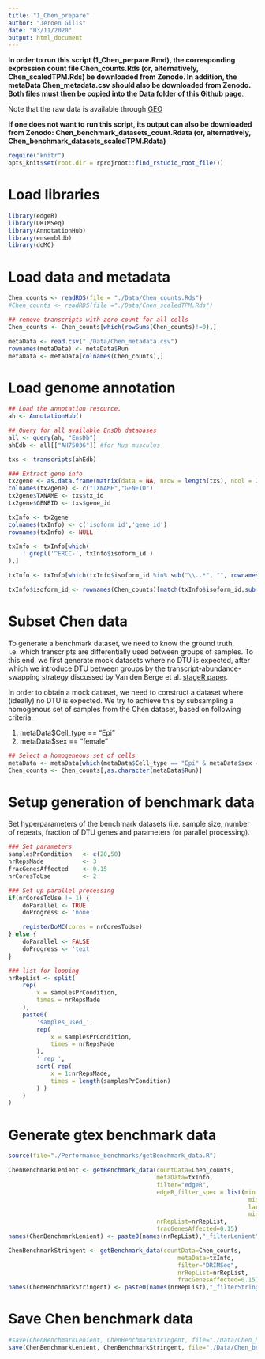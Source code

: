 ```yaml
---
title: "1_Chen_prepare"
author: "Jeroen Gilis"
date: "03/11/2020"
output: html_document
---
```


**In order to run this script (1_Chen_perpare.Rmd), the corresponding expression count file Chen_counts.Rds (or, alternatively, Chen_scaledTPM.Rds) be downloaded from Zenodo. In addition, the metaData Chen_metadata.csv should also be downloaded from Zenodo. Both files must then be copied into the Data folder of this Github page**.

Note that the raw data is available through [GEO](https://www.ncbi.nlm.nih.gov/geo/query/acc.cgi?acc=GSE74155)

**If one does not want to run this script, its output can also be downloaded from Zenodo: Chen_benchmark_datasets_count.Rdata (or, alternatively, Chen_benchmark_datasets_scaledTPM.Rdata) **

```r
require("knitr")
opts_knit$set(root.dir = rprojroot::find_rstudio_root_file())
```

# Load libraries

```r
library(edgeR)
library(DRIMSeq)
library(AnnotationHub)
library(ensembldb)
library(doMC)
```

# Load data and metadata

```r
Chen_counts <- readRDS(file = "./Data/Chen_counts.Rds")
#Chen_counts <- readRDS(file ="./Data/Chen_scaledTPM.Rds")

## remove transcripts with zero count for all cells
Chen_counts <- Chen_counts[which(rowSums(Chen_counts)!=0),]

metaData <- read.csv("./Data/Chen_metadata.csv")
rownames(metaData) <- metaData$Run
metaData <- metaData[colnames(Chen_counts),]
```

# Load genome annotation

```r
## Load the annotation resource.
ah <- AnnotationHub()

## Query for all available EnsDb databases
all <- query(ah, "EnsDb")
ahEdb <- all[["AH75036"]] #for Mus musculus

txs <- transcripts(ahEdb)

### Extract gene info
tx2gene <- as.data.frame(matrix(data = NA, nrow = length(txs), ncol = 2))
colnames(tx2gene) <- c("TXNAME","GENEID")
tx2gene$TXNAME <- txs$tx_id
tx2gene$GENEID <- txs$gene_id

txInfo <- tx2gene
colnames(txInfo) <- c('isoform_id','gene_id')
rownames(txInfo) <- NULL

txInfo <- txInfo[which(
    ! grepl('^ERCC-', txInfo$isoform_id )
),]

txInfo <- txInfo[which(txInfo$isoform_id %in% sub("\\..*", "", rownames(Chen_counts))),]

txInfo$isoform_id <- rownames(Chen_counts)[match(txInfo$isoform_id,sub("\\..*", "", rownames(Chen_counts)))]
```

# Subset Chen data

To generate a benchmark dataset, we need to know the ground truth, i.e. which transcripts are differentially used between groups of samples. To this end, we first generate mock datasets where no DTU is expected, after which we introduce DTU between groups by the transcript-abundance-swapping strategy discussed by Van den Berge et al. [stageR paper](https://doi.org/10.1186/s13059-017-1277-0).

In order to obtain a mock dataset, we need to construct a dataset where (ideally) no DTU is expected. We try to achieve this by subsampling a homogenous set of samples from the Chen dataset, based on following criteria:

1. metaData$Cell_type == "Epi"
2. metaData$sex == "female"

```r
## Select a homogeneous set of cells
metaData <- metaData[which(metaData$Cell_type == "Epi" & metaData$sex == "female"),]
Chen_counts <- Chen_counts[,as.character(metaData$Run)]
```

# Setup generation of benchmark data

Set hyperparameters of the benchmark datasets (i.e. sample size, number of repeats, fraction of DTU genes and parameters for parallel processing).

```r
### Set parameters
samplesPrCondition   <- c(20,50)
nrRepsMade           <- 3
fracGenesAffected    <- 0.15
nrCoresToUse         <- 2

### Set up parallel processing
if(nrCoresToUse != 1) {
    doParallel <- TRUE
    doProgress <- 'none'

    registerDoMC(cores = nrCoresToUse)
} else {
    doParallel <- FALSE
    doProgress <- 'text'
}

### list for looping
nrRepList <- split(
    rep(
        x = samplesPrCondition,
        times = nrRepsMade
    ),
    paste0(
        'samples_used_',
        rep(
            x = samplesPrCondition,
            times = nrRepsMade
        ),
        '_rep_',
        sort( rep(
            x = 1:nrRepsMade,
            times = length(samplesPrCondition)
        ) )
    )
)
```

# Generate gtex benchmark data

```r
source(file="./Performance_benchmarks/getBenchmark_data.R")
```

```r
ChenBenchmarkLenient <- getBenchmark_data(countData=Chen_counts, 
                                          metaData=txInfo,
                                          filter="edgeR",
                                          edgeR_filter_spec = list(min.count = 1, 
                                                                    min.total.count = 0, 
                                                                    large.n = 0, 
                                                                    min.prop = 0.5),
                                          nrRepList=nrRepList, 
                                          fracGenesAffected=0.15)
names(ChenBenchmarkLenient) <- paste0(names(nrRepList),"_filterLenient")

ChenBenchmarkStringent <- getBenchmark_data(countData=Chen_counts,
                                                metaData=txInfo,
                                                filter="DRIMSeq", 
                                                nrRepList=nrRepList, 
                                                fracGenesAffected=0.15)
names(ChenBenchmarkStringent) <- paste0(names(nrRepList),"_filterStringent")
```

# Save Chen benchmark data

```r
#save(ChenBenchmarkLenient, ChenBenchmarkStringent, file="./Data/Chen_benchmark_datasets_count.Rdata")
save(ChenBenchmarkLenient, ChenBenchmarkStringent, file="./Data/Chen_benchmark_datasets_scaledTPM.Rdata")
```




